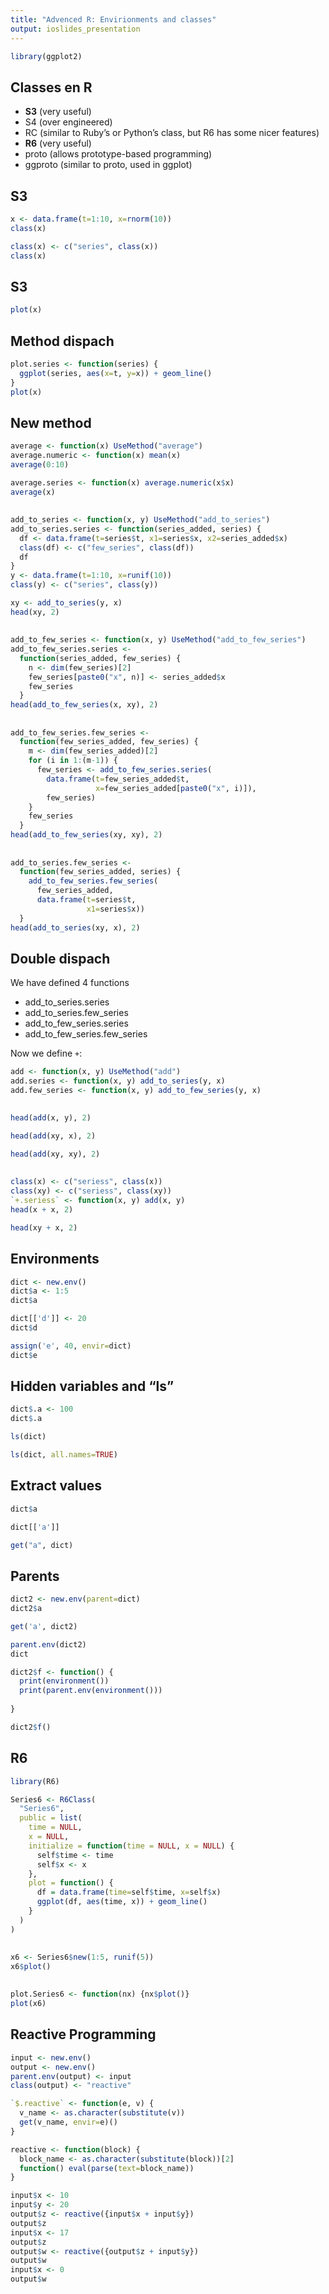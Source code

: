 ```yaml
---
title: "Advenced R: Envirionments and classes"
output: ioslides_presentation
---
```


```r
library(ggplot2)
```

## Classes en R

* __S3__ (very useful)
* S4 (over engineered)
* RC (similar to Ruby's or Python's class, but R6 has some nicer
  features)
* __R6__ (very useful)
* proto (allows prototype-based programming)
* ggproto (similar to proto, used in ggplot)

## S3

```r
x <- data.frame(t=1:10, x=rnorm(10))
class(x)
```

```r
class(x) <- c("series", class(x))
class(x)
```

## S3

```r
plot(x)
```

## Method dispach

```r
plot.series <- function(series) {
  ggplot(series, aes(x=t, y=x)) + geom_line()
}
plot(x)
```

## New method

```r
average <- function(x) UseMethod("average")
average.numeric <- function(x) mean(x)
average(0:10)
```

```r
average.series <- function(x) average.numeric(x$x)
average(x)
```

## 

```r
add_to_series <- function(x, y) UseMethod("add_to_series")
add_to_series.series <- function(series_added, series) {
  df <- data.frame(t=series$t, x1=series$x, x2=series_added$x)
  class(df) <- c("few_series", class(df))
  df
}
y <- data.frame(t=1:10, x=runif(10))
class(y) <- c("series", class(y))

xy <- add_to_series(y, x)
head(xy, 2)
```

##

```r
add_to_few_series <- function(x, y) UseMethod("add_to_few_series")
add_to_few_series.series <-
  function(series_added, few_series) {
    n <- dim(few_series)[2]
    few_series[paste0("x", n)] <- series_added$x
    few_series
  }
head(add_to_few_series(x, xy), 2)
```
##

```r
add_to_few_series.few_series <-
  function(few_series_added, few_series) {
    m <- dim(few_series_added)[2]
    for (i in 1:(m-1)) {
      few_series <- add_to_few_series.series(
        data.frame(t=few_series_added$t,
                   x=few_series_added[paste0("x", i)]),
        few_series)
    }
    few_series
  }
head(add_to_few_series(xy, xy), 2)
```

##

```r
add_to_series.few_series <-
  function(few_series_added, series) {
    add_to_few_series.few_series(
      few_series_added,
      data.frame(t=series$t,
                 x1=series$x))
  }
head(add_to_series(xy, x), 2)
```
## Double dispach

We have defined 4 functions

* add_to_series.series
* add_to_series.few_series
* add_to_few_series.series
* add_to_few_series.few_series

Now we define `+`:
```r
add <- function(x, y) UseMethod("add")
add.series <- function(x, y) add_to_series(y, x)
add.few_series <- function(x, y) add_to_few_series(y, x)
```

## 

```r
head(add(x, y), 2)
```
```r
head(add(xy, x), 2)
```
```r
head(add(xy, xy), 2)
```

##

```r
class(x) <- c("seriess", class(x))
class(xy) <- c("seriess", class(xy))
`+.seriess` <- function(x, y) add(x, y)
head(x + x, 2)
```
```r
head(xy + x, 2)
```

## Environments

```r
dict <- new.env()
dict$a <- 1:5
dict$a
```

```r
dict[['d']] <- 20
dict$d
```
```r
assign('e', 40, envir=dict) 
dict$e
```



## Hidden variables and "ls"

```r
dict$.a <- 100
dict$.a
```

```r
ls(dict)
```


```r
ls(dict, all.names=TRUE)
```


## Extract values

```r
dict$a
```


```r
dict[['a']]
```

```r
get("a", dict)
```

## Parents

```r
dict2 <- new.env(parent=dict)
dict2$a
```

```r
get('a', dict2)
```

```r
parent.env(dict2)
dict
```
```r
dict2$f <- function() {
  print(environment())
  print(parent.env(environment()))
  
}

dict2$f()
```

## R6

```r
library(R6)

Series6 <- R6Class(
  "Series6",
  public = list(
    time = NULL,
    x = NULL,
    initialize = function(time = NULL, x = NULL) {
      self$time <- time
      self$x <- x
    },
    plot = function() {
      df = data.frame(time=self$time, x=self$x)
      ggplot(df, aes(time, x)) + geom_line()
    }
  )
)
```

##

```r
x6 <- Series6$new(1:5, runif(5))
x6$plot()
```

##

```r
plot.Series6 <- function(nx) {nx$plot()}
plot(x6)
```




## Reactive Programming

```r
input <- new.env()
output <- new.env()
parent.env(output) <- input
class(output) <- "reactive"

`$.reactive` <- function(e, v) {
  v_name <- as.character(substitute(v))
  get(v_name, envir=e)()
}

reactive <- function(block) {
  block_name <- as.character(substitute(block))[2]
  function() eval(parse(text=block_name))
}

input$x <- 10
input$y <- 20
output$z <- reactive({input$x + input$y})
output$z
input$x <- 17
output$z
output$w <- reactive({output$z + input$y})
output$w
input$x <- 0
output$w
```